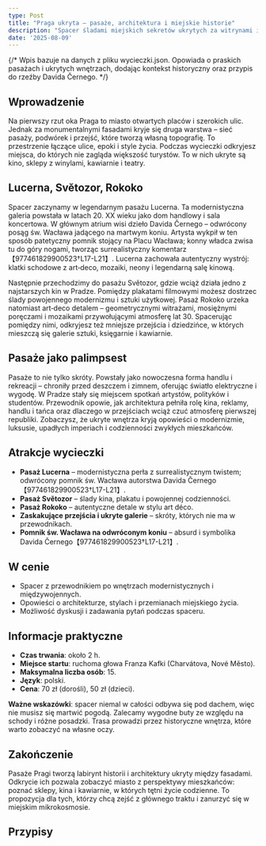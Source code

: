 ```yaml
---
type: Post
title: "Praga ukryta – pasaże, architektura i miejskie historie"
description: "Spacer śladami miejskich sekretów ukrytych za witrynami i bramami."
date: '2025-08-09'
---
```




{/*
  Wpis bazuje na danych z pliku wycieczki.json. Opowiada o praskich pasażach i ukrytych wnętrzach, dodając kontekst historyczny oraz przypis do rzeźby Davida Černego.
*/}


## Wprowadzenie

Na pierwszy rzut oka Praga to miasto otwartych placów i szerokich ulic. Jednak za monumentalnymi fasadami kryje się druga warstwa – sieć pasaży, podwórek i przejść, które tworzą własną topografię. To przestrzenie łączące ulice, epoki i style życia. Podczas wycieczki odkryjesz miejsca, do których nie zagląda większość turystów. To w nich ukryte są kino, sklepy z winylami, kawiarnie i teatry.

## Lucerna, Světozor, Rokoko

Spacer zaczynamy w legendarnym pasażu Lucerna. Ta modernistyczna galeria powstała w latach 20. XX wieku jako dom handlowy i sala koncertowa. W głównym atrium wisi dzieło Davida Černego – odwrócony posąg św. Wacława jadącego na martwym koniu. Artysta wykpił w ten sposób patetyczny pomnik stojący na Placu Wacława; konny władca zwisa tu do góry nogami, tworząc surrealistyczny komentarz【977461829900523†L17-L21】. Lucerna zachowała autentyczny wystrój: klatki schodowe z art‑deco, mozaiki, neony i legendarną salę kinową.

Następnie przechodzimy do pasażu Světozor, gdzie wciąż działa jedno z najstarszych kin w Pradze. Pomiędzy plakatami filmowymi możesz dostrzec ślady powojennego modernizmu i sztuki użytkowej. Pasaż Rokoko urzeka natomiast art‑deco detalem – geometrycznymi witrażami, mosiężnymi poręczami i mozaikami przywołującymi atmosferę lat 30. Spacerując pomiędzy nimi, odkryjesz też mniejsze przejścia i dziedzińce, w których mieszczą się galerie sztuki, księgarnie i kawiarnie.

## Pasaże jako palimpsest

Pasaże to nie tylko skróty. Powstały jako nowoczesna forma handlu i rekreacji – chroniły przed deszczem i zimnem, oferując światło elektryczne i wygodę. W Pradze stały się miejscem spotkań artystów, polityków i studentów. Przewodnik opowie, jak architektura pełniła rolę kina, reklamy, handlu i tańca oraz dlaczego w przejściach wciąż czuć atmosferę pierwszej republiki. Zobaczysz, że ukryte wnętrza kryją opowieści o modernizmie, luksusie, upadłych imperiach i codzienności zwykłych mieszkańców.

## Atrakcje wycieczki

- **Pasaż Lucerna** – modernistyczna perła z surrealistycznym twistem; odwrócony pomnik św. Wacława autorstwa Davida Černego【977461829900523†L17-L21】.
- **Pasaż Světozor** – ślady kina, plakatu i powojennej codzienności.
- **Pasaż Rokoko** – autentyczne detale w stylu art déco.
- **Zaskakujące przejścia i ukryte galerie** – skróty, których nie ma w przewodnikach.
- **Pomnik św. Wacława na odwróconym koniu** – absurd i symbolika Davida Černego【977461829900523†L17-L21】.

## W cenie

- Spacer z przewodnikiem po wnętrzach modernistycznych i międzywojennych.
- Opowieści o architekturze, stylach i przemianach miejskiego życia.
- Możliwość dyskusji i zadawania pytań podczas spaceru.

## Informacje praktyczne

- **Czas trwania**: około 2 h.
- **Miejsce startu**: ruchoma głowa Franza Kafki (Charvátova, Nové Město).
- **Maksymalna liczba osób**: 15.
- **Język**: polski.
- **Cena**: 70 zł (dorośli), 50 zł (dzieci).  
  
**Ważne wskazówki**: spacer niemal w całości odbywa się pod dachem, więc nie musisz się martwić pogodą. Zalecamy wygodne buty ze względu na schody i różne posadzki. Trasa prowadzi przez historyczne wnętrza, które warto zobaczyć na własne oczy.

## Zakończenie

Pasaże Pragi tworzą labirynt historii i architektury ukryty między fasadami. Odkrycie ich pozwala zobaczyć miasto z perspektywy mieszkańców: poznać sklepy, kina i kawiarnie, w których tętni życie codzienne. To propozycja dla tych, którzy chcą zejść z głównego traktu i zanurzyć się w miejskim mikrokosmosie.

## Przypisy

[^1]: Opis odwróconego pomnika św. Wacława autorstwa Davida Černego w pasażu Lucerna【977461829900523†L17-L21】.